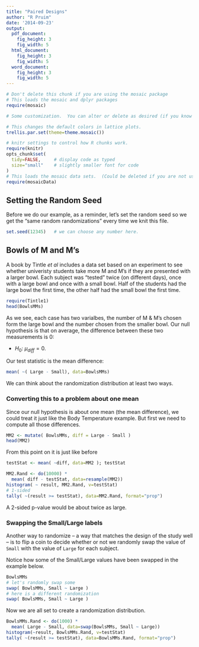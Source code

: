 ```yaml
---
title: "Paired Designs"
author: "R Pruim"
date: '2014-09-23'
output:
  pdf_document:
    fig_height: 3
    fig_width: 5
  html_document:
    fig_height: 3
    fig_width: 5
  word_document:
    fig_height: 3
    fig_width: 5
---
```



```r
# Don't delete this chunk if you are using the mosaic package
# This loads the mosaic and dplyr packages
require(mosaic)
```

```r
# Some customization.  You can alter or delete as desired (if you know what you are doing).

# This changes the default colors in lattice plots.
trellis.par.set(theme=theme.mosaic())  

# knitr settings to control how R chunks work.
require(knitr)
opts_chunk$set(
  tidy=FALSE,     # display code as typed
  size="small"    # slightly smaller font for code
)
# This loads the mosaic data sets.  (Could be deleted if you are not using them.)
require(mosaicData)   
```

## Setting the Random Seed

Before we do our example, as a reminder, let's set the random seed so we get the "same random randomizations" every time we knit this file.

```r
set.seed(12345)   # we can choose any number here.
```

## Bowls of M and M's

A book by Tintle *et al* includes a data set based on an experiment to see whether univeristy students take more M and M's if they are presented with a larger bowl.
Each subject was "tested" twice (on different days), once with a large bowl and once with a small bowl.  Half of the
students had the large bowl the first time, the other half had the small bowl the first time.

```r
require(Tintle1)
head(BowlsMMs)
```
As we see, each case has two varialbes, the number of M & M's chosen form the large bowl and the number chosen from the smaller bowl.  Our null hypothesis is that on average, the difference between these two measurements is 0:

 * $H_0$: $\mu_{diff} = 0$.
 
 Our test statistic is the mean difference:
```r
mean( ~( Large - Small), data=BowlsMMs)
```

We can think about the randomization distribution at least two ways.  

### Converting this to a problem about one mean

Since our null hypothesis is about one mean (the mean difference), we could treat it just like the Body Temperature example.  But first we need to compute all those differences.

```r
MM2 <- mutate( BowlsMMs, diff = Large - Small )
head(MM2)
```
From this point on it is just like before
```r
testStat <- mean( ~diff, data=MM2 ); testStat

MM2.Rand <- do(10000) * 
  mean( diff - testStat, data=resample(MM2)) 
histogram( ~ result, MM2.Rand, v=testStat)
# 1-sided
tally( ~(result >= testStat), data=MM2.Rand, format="prop")
```
A 2-sided p-value would be about twice as large.

### Swapping the Small/Large labels

Another way to randomize -- a way that matches the design of 
the study well -- is to flip a coin to decide whether or not we randomly swap the value of `Small` with the value of `Large` for each subject.


Notice how some of the Small/Large values have been swapped 
in the example below.

```r
BowlsMMs
# let's randomly swap some
swap( BowlsMMs, Small ~ Large )
# here is a different randomization
swap( BowlsMMs, Small ~ Large )
```

Now we are all set to create a randomization distribution.
```r
BowlsMMs.Rand <- do(1000) *
  mean( Large - Small, data=swap(BowlsMMs, Small ~ Large))
histogram(~result, BowlsMMs.Rand, v=testStat)
tally( ~(result >= testStat), data=BowlsMMs.Rand, format="prop")
```
